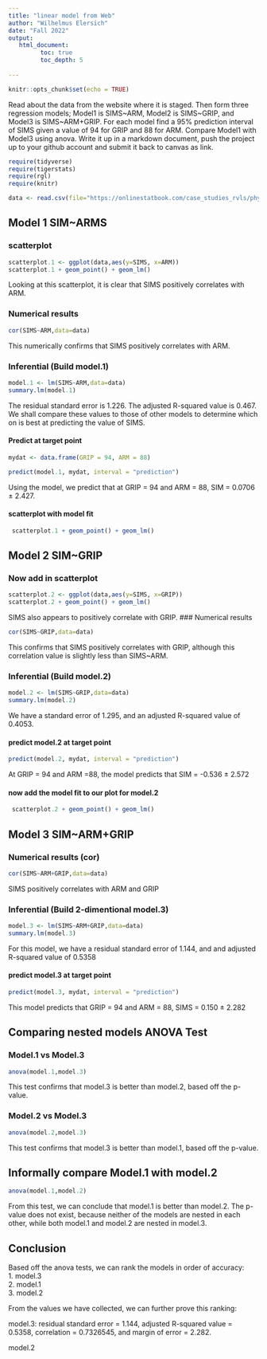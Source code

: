 ```yaml
---
title: "linear model from Web"
author: "Wilhelmus Elersich"
date: "Fall 2022"
output:
   html_document:
         toc: true
         toc_depth: 5
        
---
```


```r
knitr::opts_chunk$set(echo = TRUE)
```

Read about the data from the website where it is staged.  Then form three regression models; Model1 is SIMS~ARM, Model2 is SIMS~GRIP, and Model3 is SIMS~ARM+GRIP. For each model find a 95% prediction interval of SIMS given a value of 94  for GRIP and 88 for ARM. Compare Model1 with Model3 using anova. Write it up in a markdown document, push the project up to your github account and submit it back to canvas as link. 

 


```r
require(tidyverse)
require(tigerstats)
require(rgl)
require(knitr)

```

```r
data <- read.csv(file="https://onlinestatbook.com/case_studies_rvls/physical_strength/data.txt",sep="",header=TRUE)  

```

## Model 1 SIM~ARMS

### scatterplot
```r
scatterplot.1 <- ggplot(data,aes(y=SIMS, x=ARM))
scatterplot.1 + geom_point() + geom_lm()

```


Looking at this scatterplot, it is clear that SIMS positively correlates with ARM.


### Numerical results

```r
cor(SIMS~ARM,data=data)
```
This numerically confirms that SIMS positively correlates with ARM.

### Inferential  (Build model.1)

```r
model.1 <- lm(SIMS~ARM,data=data)
summary.lm(model.1)
```

The residual standard error is 1.226. The adjusted R-squared value is 0.467. We shall compare these values to those of other models to determine which on is best at predicting the value of SIMS.

#### Predict at target point
```r
mydat <- data.frame(GRIP = 94, ARM = 88)
```
```r
predict(model.1, mydat, interval = "prediction")
```
Using the model, we predict that at GRIP = 94 and ARM = 88, SIM = 0.0706 ± 2.427.


#### scatterplot with model fit
```R
 scatterplot.1 + geom_point() + geom_lm()
```

## Model 2 SIM~GRIP

### Now add in scatterplot
```r
scatterplot.2 <- ggplot(data,aes(y=SIMS, x=GRIP))
scatterplot.2 + geom_point() + geom_lm()

```


SIMS also appears to positively correlate with GRIP. 
### Numerical results 

```r
cor(SIMS~GRIP,data=data)
```
This confirms that SIMS positively correlates with GRIP, although this correlation value is slightly less than SIMS~ARM.


### Inferential  (Build model.2)
  
```r
model.2 <- lm(SIMS~GRIP,data=data)
summary.lm(model.2)
``` 
We have a standard error of 1.295, and an adjusted R-squared value of 0.4053.

#### predict model.2 at target point

```r
predict(model.2, mydat, interval = "prediction")
```
At GRIP = 94 and ARM =88, the model predicts that SIM = -0.536 ± 2.572

#### now add the model fit to our plot for model.2
  
```R
 scatterplot.2 + geom_point() + geom_lm()
```

## Model 3 SIM~ARM+GRIP

### Numerical results (cor)

```r
cor(SIMS~ARM+GRIP,data=data)
```
SIMS positively correlates with ARM and GRIP
  
### Inferential  (Build 2-dimentional model.3)

```r
model.3 <- lm(SIMS~ARM+GRIP,data=data)
summary.lm(model.3)
``` 


For this model, we have a residual standard error of 1.144, and and adjusted R-squared value of 0.5358

#### predict model.3 at target point
  
```r
predict(model.3, mydat, interval = "prediction")
```

This model predicts that GRIP = 94 and ARM = 88, SIMS = 0.150 ± 2.282 

## Comparing nested models ANOVA Test

### Model.1 vs Model.3
```r
anova(model.1,model.3)
```
This test confirms that model.3 is better than model.2, based off the p-value.

### Model.2 vs Model.3
```r
anova(model.2,model.3)
```
This test confirms that model.3 is better than model.1, based off the p-value.

## Informally compare Model.1 with model.2

```r
anova(model.1,model.2)
```
From this test, we can conclude that model.1 is better than model.2. The p-value does not exist, because neither of the models are nested in each other, while both model.1 and model.2 are nested in model.3.

## Conclusion

Based off the anova tests, we can rank the models in order of accuracy:  
1. model.3  
2. model.1  
3. model.2  

From the values we have collected, we can further prove this ranking:

model.3: residual standard error = 1.144, adjusted R-squared value = 0.5358, correlation = 0.7326545, and margin of error = 2.282.  

model.2
